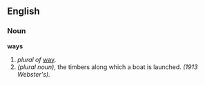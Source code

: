 ==English==

===Noun===
'''ways'''
#''plural of'' [[way]].
#''(plural noun)'', the timbers along which a boat is launched. ''(1913 Webster's).''